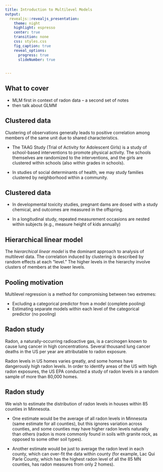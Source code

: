```yaml
---
title: Introduction to Multilevel Models
output: 
  revealjs::revealjs_presentation:
    theme: night
    highlight: espresso
    center: true
    transition: none
    css: styles.css
    fig_caption: true
    reveal_options:
      progress: true
      slideNumber: true
      
  
---
```



## What to cover


- MLM first in context of radon data -- a second set of notes
- then talk about GLMM

## Clustered data
Clustering of observations generally leads to positive correlation among members of the same unit due to shared characteristics.

- The TAAG Study (Trial of Activity for Adolescent Girls) is a study of school-based interventions to promote physical activity.  The schools themselves are randomized to the interventions, and the girls are clustered within schools (also within grades in schools).

- In studies of social determinants of health, we may study families clustered by neighborhood within a community.  

## Clustered data 
- In developmental toxicity studies, pregnant dams are dosed with a study chemical, and outcomes are measured in the offspring.

- In a longitudinal study, repeated measurement occasions are nested within subjects (e.g., measure height of kids annually)

## Hierarchical linear model

The *hierarchical linear model* is the dominant approach to analysis of multilevel data.  The correlation induced by clustering is described by random effects at each "level."  The higher levels in the hierarchy involve clusters of members at the lower levels.

## Pooling motivation

Multilevel regression is a method for compromising between two extremes: 

- Excluding a categorical predictor from a model (complete pooling)
- Estimating separate models within each level of the categorical
  predictor (no pooling)

## Radon study

Radon, a naturally-occurring radioactive gas, is a carcinogen known to cause lung cancer in high concentrations.  Several thousand lung cancer deaths in the US per year are attributable to radon exposure.

Radon levels in US homes varies greatly, and some homes have dangerously high radon levels.  In order to identify areas of the US with high radon exposures, the US EPA conducted a study of radon levels in a random sample of more than 80,000 homes.

## Radon study

We wish to estimate the distribution of radon levels in houses within 85 counties in Minnesota.  

- One estimate would be the average of all radon levels in Minnesota (same estimate for all counties), but this ignores variation across counties, and some counties may have higher radon levels naturally than others (radon is more commonly found in soils with granite rock, as opposed to some other soil types).

- Another estimate would be just to average the radon level in each
  county, which can over-fit the data within county (for example, Lac Qui Parle County, which has the highest radon level of all the 85 MN counties, has radon measures from only 2 homes).

